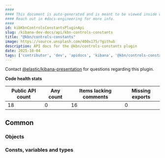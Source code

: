 ```yaml
---
####
#### This document is auto-generated and is meant to be viewed inside our experimental, new docs system.
#### Reach out in #docs-engineering for more info.
####
id: kibKbnControlsConstantsPluginApi
slug: /kibana-dev-docs/api/kbn-controls-constants
title: "@kbn/controls-constants"
image: https://source.unsplash.com/400x175/?github
description: API docs for the @kbn/controls-constants plugin
date: 2025-10-04
tags: ['contributor', 'dev', 'apidocs', 'kibana', '@kbn/controls-constants']
---
```




Contact [@elastic/kibana-presentation](https://github.com/orgs/elastic/teams/kibana-presentation) for questions regarding this plugin.

**Code health stats**

| Public API count  | Any count | Items lacking comments | Missing exports |
|-------------------|-----------|------------------------|-----------------|
| 18 | 0 | 16 | 0 |

## Common

### Objects
<DocDefinitionList data={kbnControlsConstantsObj.common.objects}/>

### Consts, variables and types
<DocDefinitionList data={kbnControlsConstantsObj.common.misc}/>

